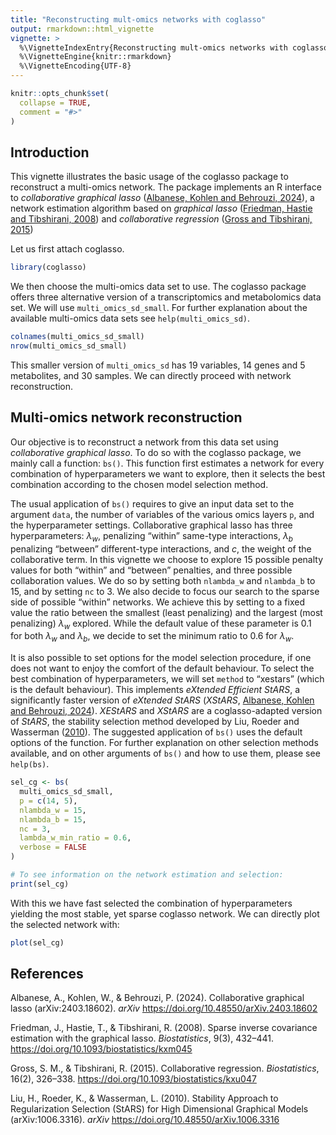 ```yaml
---
title: "Reconstructing mult-omics networks with coglasso"
output: rmarkdown::html_vignette
vignette: >
  %\VignetteIndexEntry{Reconstructing mult-omics networks with coglasso}
  %\VignetteEngine{knitr::rmarkdown}
  %\VignetteEncoding{UTF-8}
---
```


```r
knitr::opts_chunk$set(
  collapse = TRUE,
  comment = "#>"
)
```

## Introduction

This vignette illustrates the basic usage of the coglasso package to reconstruct a multi-omics network. The package implements an R interface to *collaborative graphical lasso* ([Albanese, Kohlen and Behrouzi, 2024](#ref)), a network estimation algorithm based on *graphical lasso* ([Friedman, Hastie and Tibshirani, 2008](#ref)) and *collaborative regression* ([Gross and Tibshirani, 2015](#ref))

Let us first attach coglasso.

```r
library(coglasso)
```

We then choose the multi-omics data set to use. The coglasso package offers three alternative version of a transcriptomics and metabolomics data set. We will use `multi_omics_sd_small`. For further explanation about the available multi-omics data sets see `help(multi_omics_sd)`.

```r
colnames(multi_omics_sd_small)
nrow(multi_omics_sd_small)
```

This smaller version of `multi_omics_sd` has 19 variables, 14 genes and 5 metabolites, and 30 samples. We can directly proceed with network reconstruction.

## Multi-omics network reconstruction

Our objective is to reconstruct a network from this data set using *collaborative graphical lasso*. To do so with the coglasso package, we mainly call a function: `bs()`. This function first estimates a network for every combination of hyperparameters we want to explore, then it selects the best combination according to the chosen model selection method.

The usual application of `bs()` requires to give an input data set to the argument `data`, the number of variables of the various omics layers `p`, and the hyperparameter settings. Collaborative graphical lasso has three hyperparameters: $λ_w$, penalizing "within" same-type interactions, $λ_b$ penalizing "between" different-type interactions, and $c$, the weight of the collaborative term. In this vignette we choose to explore 15 possible penalty values for both "within" and "between" penalties, and three possible collaboration values. We do so by setting both `nlambda_w` and `nlambda_b` to 15, and by setting `nc` to 3. We also decide to focus our search to the sparse side of possible "within" networks. We achieve this by setting to a fixed value the ratio between the smallest (least penalizing) and the largest (most penalizing) $λ_w$ explored. While the default value of these parameter is 0.1 for both $λ_w$ and $λ_b$, we decide to set the minimum ratio to 0.6 for $λ_w$.

It is also possible to set options for the model selection procedure, if one does not want to enjoy the comfort of the default behaviour. To select the best combination of hyperparameters, we will set `method` to "xestars" (which is the default behaviour). This implements *eXtended Efficient StARS*, a significantly faster version of *eXtended StARS* (*XStARS*, [Albanese, Kohlen and Behrouzi, 2024](#ref)). *XEStARS* and *XStARS* are a coglasso-adapted version of *StARS*, the stability selection method developed by Liu, Roeder and Wasserman ([2010](#ref)). The suggested application of `bs()` uses the default options of the function. For further explanation on other selection methods available, and on other arguments of `bs()` and how to use them, please see `help(bs)`.

```r
sel_cg <- bs(
  multi_omics_sd_small,
  p = c(14, 5),
  nlambda_w = 15,
  nlambda_b = 15,
  nc = 3,
  lambda_w_min_ratio = 0.6,
  verbose = FALSE
)

# To see information on the network estimation and selection:
print(sel_cg)
```

With this we have fast selected the combination of hyperparameters yielding the most stable, yet sparse coglasso network. We can directly plot the selected network with:

```r
plot(sel_cg)
```

## References {#ref}

Albanese, A., Kohlen, W., & Behrouzi, P. (2024). Collaborative graphical lasso (arXiv:2403.18602). *arXiv* <https://doi.org/10.48550/arXiv.2403.18602>

Friedman, J., Hastie, T., & Tibshirani, R. (2008). Sparse inverse covariance estimation with the graphical lasso. *Biostatistics*, 9(3), 432–441. <https://doi.org/10.1093/biostatistics/kxm045>

Gross, S. M., & Tibshirani, R. (2015). Collaborative regression. *Biostatistics*, 16(2), 326–338. <https://doi.org/10.1093/biostatistics/kxu047>

Liu, H., Roeder, K., & Wasserman, L. (2010). Stability Approach to Regularization Selection (StARS) for High Dimensional Graphical Models (arXiv:1006.3316). *arXiv* <https://doi.org/10.48550/arXiv.1006.3316>
